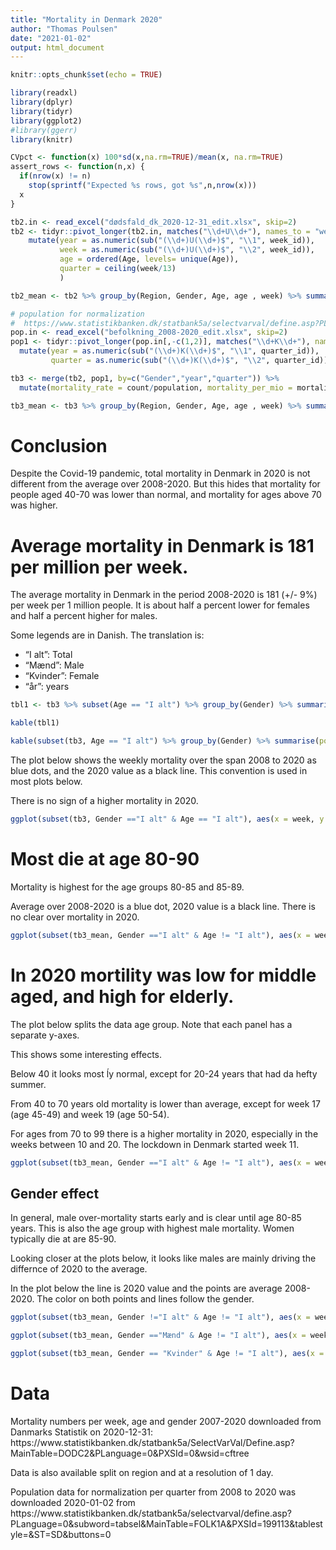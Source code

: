```yaml
---
title: "Mortality in Denmark 2020"
author: "Thomas Poulsen"
date: "2021-01-02"
output: html_document
---
```


```r
knitr::opts_chunk$set(echo = TRUE)

library(readxl)
library(dplyr)
library(tidyr)
library(ggplot2)
#library(ggerr)
library(knitr)

CVpct <- function(x) 100*sd(x,na.rm=TRUE)/mean(x, na.rm=TRUE)
assert_rows <- function(n,x) {
  if(nrow(x) != n)
    stop(sprintf("Expected %s rows, got %s",n,nrow(x)))
  x
}

tb2.in <- read_excel("dødsfald_dk_2020-12-31_edit.xlsx", skip=2)
tb2 <- tidyr::pivot_longer(tb2.in, matches("\\d+U\\d+"), names_to = "week_id", values_to = "count") %>%
    mutate(year = as.numeric(sub("(\\d+)U(\\d+)$", "\\1", week_id)),
           week = as.numeric(sub("(\\d+)U(\\d+)$", "\\2", week_id)),
           age = ordered(Age, levels= unique(Age)),
           quarter = ceiling(week/13)
           )

tb2_mean <- tb2 %>% group_by(Region, Gender, Age, age , week) %>% summarise(week_mean = mean(count))

# population for normalization
#  https://www.statistikbanken.dk/statbank5a/selectvarval/define.asp?PLanguage=0&subword=tabsel&MainTable=FOLK1A&PXSId=199113&tablestyle=&ST=SD&buttons=0
pop.in <- read_excel("befolkning_2008-2020_edit.xlsx", skip=2)
pop1 <- tidyr::pivot_longer(pop.in[,-c(1,2)], matches("\\d+K\\d+"), names_to = "quarter_id", values_to="population") %>%
  mutate(year = as.numeric(sub("(\\d+)K(\\d+)$", "\\1", quarter_id)),
         quarter = as.numeric(sub("(\\d+)K(\\d+)$", "\\2", quarter_id))) 

tb3 <- merge(tb2, pop1, by=c("Gender","year","quarter")) %>%
  mutate(mortality_rate = count/population, mortality_per_mio = mortality_rate * 1E6)

tb3_mean <- tb3 %>% group_by(Region, Gender, Age, age , week) %>% summarise(week_mean = mean(mortality_per_mio))

```

# Conclusion

Despite the Covid-19 pandemic, total mortality in Denmark in 2020 is not different from the average over 2008-2020.
But this hides that mortality for people aged 40-70 was lower than normal, and mortality for ages above 70 was higher.

# Average mortality in Denmark is 181 per million per week.

The average mortality in Denmark in the period 2008-2020 is 181 (+/- 9%) per week per 1 million people.
It is about half a percent lower for females and half a percent higher for males.

Some legends are in Danish. The translation is:

* "I alt": Total
* "Mænd": Male
* "Kvinder": Female
* "år": years

```r
tbl1 <- tb3 %>% subset(Age == "I alt") %>% group_by(Gender) %>% summarise(mortality_per_mio = mean(mortality_rate*1E6), CVpct = CVpct(mortality_rate)) %>% ungroup()

kable(tbl1)

kable(subset(tb3, Age == "I alt") %>% group_by(Gender) %>% summarise(population = mean(population)) %>% ungroup())

```


The plot below shows the weekly mortality over the span 2008 to 2020 as blue dots, and the 2020 value as a black line. 
This convention is used in most plots below.

There is no sign of a higher mortality in 2020.

```r
ggplot(subset(tb3, Gender =="I alt" & Age == "I alt"), aes(x = week, y = mortality_per_mio)) + geom_point(color = "blue", alpha =.5) + geom_line(data = subset(tb3, year == 2020 & Gender =="I alt" & Age == "I alt"), aes(x = week, y = mortality_per_mio), color = "black") +  ggtitle("Mortality in Denmark per week 2008-2020")

```

# Most die at age 80-90

Mortality is highest for the age groups 80-85 and 85-89.

Average over 2008-2020 is a blue dot, 2020 value is a black line. 
There is no clear over mortality in 2020.


```r
ggplot(subset(tb3_mean, Gender =="I alt" & Age != "I alt"), aes(x = week, y = week_mean)) + geom_point(color = "blue") + geom_line(data = subset(tb3, year == 2020 & Gender =="I alt" & Age != "I alt"), aes(x = week, y = mortality_per_mio), color = "black") + facet_wrap(~age)+ ggtitle("Mortality per mio in DK per week")

```

# In 2020 mortility was low for middle aged, and high for elderly.

The plot below splits the data age group. Note that each panel has a separate y-axes.

This shows some interesting effects.

Below 40 it looks most ĺy normal, except for 20-24 years that had da hefty summer.

From 40 to 70 years old mortality is lower than average, except for week 17 (age 45-49) and week 19 (age 50-54).

For ages from 70 to 99 there is a higher mortality in 2020, especially in the weeks between 10 and 20.
The lockdown in Denmark started week 11.


```r
ggplot(subset(tb3_mean, Gender =="I alt" & Age != "I alt"), aes(x = week, y = week_mean)) + geom_point(color = "blue") + geom_line(data = subset(tb3, year == 2020 & Gender =="I alt" & Age != "I alt"), aes(x = week, y = mortality_per_mio), color = "black") + facet_wrap(~age, scale="free")+ ggtitle("Mortality per mio per week in DK")

```

## Gender effect

In general, male over-mortality starts early and is clear until age 80-85 years.
This is also the age group with highest male mortality. 
Women typically die at are 85-90.

Looking closer at the plots below, it looks like males are mainly driving the differnce of 2020 to the average.

In the plot below the line is 2020 value and the points are average 2008-2020. The color on both points and lines follow the gender.

```r

ggplot(subset(tb3_mean, Gender !="I alt" & Age != "I alt"), aes(x = week, y = week_mean, color = Gender)) + geom_point() + geom_line(data = subset(tb3, year == 2020 & Gender !="I alt" & Age != "I alt"), aes(x = week, y = mortality_per_mio, color = Gender)) + facet_wrap(~age, scales = "free")+ ggtitle("Mortality per mio per week in DK")

ggplot(subset(tb3_mean, Gender =="Mænd" & Age != "I alt"), aes(x = week, y = week_mean)) + geom_point() + geom_line(data = subset(tb3, year == 2020 & Gender =="Mænd" & Age != "I alt"), aes(x = week, y = mortality_per_mio)) + facet_wrap(~age, scales = "free")+ ggtitle("Male Mortality per mio per week in DK")

ggplot(subset(tb3_mean, Gender == "Kvinder" & Age != "I alt"), aes(x = week, y = week_mean)) + geom_point() + geom_line(data = subset(tb3, year == 2020 & Gender =="Kvinder" & Age != "I alt"), aes(x = week, y = mortality_per_mio)) + facet_wrap(~age, scales = "free")+ ggtitle("Female Mortality per mio per week in DK")


```

# Data

Mortality numbers per week, age and gender 2007-2020 downloaded from 
Danmarks Statistik on 2020-12-31:  https://www.statistikbanken.dk/statbank5a/SelectVarVal/Define.asp?MainTable=DODC2&PLanguage=0&PXSId=0&wsid=cftree

Data is also available split on region and at a resolution of 1 day.

Population data for normalization per quarter from 2008 to 2020 was downloaded 2020-01-02 from  https://www.statistikbanken.dk/statbank5a/selectvarval/define.asp?PLanguage=0&subword=tabsel&MainTable=FOLK1A&PXSId=199113&tablestyle=&ST=SD&buttons=0
